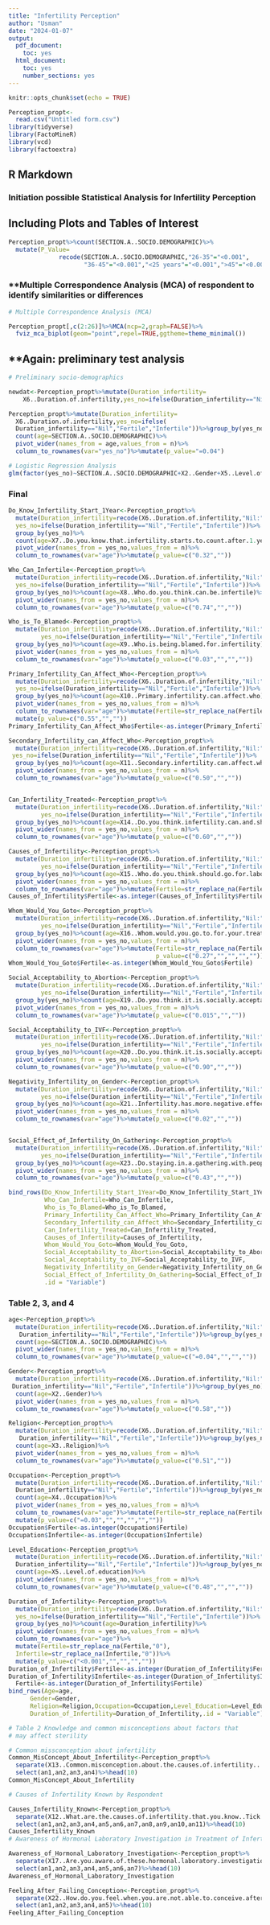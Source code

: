 ```yaml
---
title: "Infertility Perception"
author: "Usman"
date: "2024-01-07"
output:
  pdf_document:
    toc: yes
  html_document:
    toc: yes
    number_sections: yes
---
```


```r
knitr::opts_chunk$set(echo = TRUE)

Perception_propt<-
  read.csv("Untitled form.csv")
library(tidyverse)
library(FactoMineR)
library(vcd)
library(factoextra)

```

## R Markdown

### **Initiation possible Statistical Analysis for Infertility Perception**


## **Including Plots and Tables of Interest**


```r
Perception_propt%>%count(SECTION.A..SOCIO.DEMOGRAPHIC)%>%
  mutate(P_Value=
              recode(SECTION.A..SOCIO.DEMOGRAPHIC,"26-35"="<0.001",
                     "36-45"="<0.001","<25 years"="<0.001",">45"="<0.001"))
```

### **Multiple Correspondence Analysis (MCA) of respondent to identify similarities or differences

```r
# Multiple Correspondence Analysis (MCA)

Perception_propt[,c(2:26)]%>%MCA(ncp=2,graph=FALSE)%>%
  fviz_mca_biplot(geom="point",repel=TRUE,ggtheme=theme_minimal())
```

## **Again: preliminary test analysis

```r
# Preliminary socio-demographics 

newdat<-Perception_propt%>%mutate(Duration_infertility=
    X6..Duration.of.infertility,yes_no=ifelse(Duration_infertility=="Nil","Fertile","Infertile"))

Perception_propt%>%mutate(Duration_infertility=
  X6..Duration.of.infertility,yes_no=ifelse(
  Duration_infertility=="Nil","Fertile","Infertile"))%>%group_by(yes_no)%>%
  count(age=SECTION.A..SOCIO.DEMOGRAPHIC)%>%
  pivot_wider(names_from = age,values_from = n)%>%
  column_to_rownames(var="yes_no")%>%mutate(p_value="=0.04")

# Logistic Regression Analysis
glm(factor(yes_no)~SECTION.A..SOCIO.DEMOGRAPHIC+X2..Gender+X5..Level.of.education,data = newdat,family = "binomial")%>%summary()
```

### Final

```r
Do_Know_Infertility_Start_1Year<-Perception_propt%>%
  mutate(Duration_infertility=recode(X6..Duration.of.infertility,"Nil:"="Nil"),
  yes_no=ifelse(Duration_infertility=="Nil","Fertile","Infertile"))%>%
  group_by(yes_no)%>%
  count(age=X7..Do.you.know.that.infertility.starts.to.count.after.1.year.of.unprotected.sexual.intercourse.with.an.opposite.sex.partner.)%>%
  pivot_wider(names_from = yes_no,values_from = n)%>%
  column_to_rownames(var="age")%>%mutate(p_value=c("0.32",""))

Who_Can_Infertile<-Perception_propt%>%
  mutate(Duration_infertility=recode(X6..Duration.of.infertility,"Nil:"="Nil"),
  yes_no=ifelse(Duration_infertility=="Nil","Fertile","Infertile"))%>%
  group_by(yes_no)%>%count(age=X8..Who.do.you.think.can.be.infertile)%>%
  pivot_wider(names_from = yes_no,values_from = n)%>%
  column_to_rownames(var="age")%>%mutate(p_value=c("0.74","",""))

Who_is_To_Blamed<-Perception_propt%>%
  mutate(Duration_infertility=recode(X6..Duration.of.infertility,"Nil:"="Nil"),
         yes_no=ifelse(Duration_infertility=="Nil","Fertile","Infertile"))%>%
  group_by(yes_no)%>%count(age=X9..Who.is.being.blamed.for.infertility)%>%
  pivot_wider(names_from = yes_no,values_from = n)%>%
  column_to_rownames(var="age")%>%mutate(p_value=c("0.03","","",""))

Primary_Infertility_Can_Affect_Who<-Perception_propt%>%
  mutate(Duration_infertility=recode(X6..Duration.of.infertility,"Nil:"="Nil"),
  yes_no=ifelse(Duration_infertility=="Nil","Fertile","Infertile"))%>%
  group_by(yes_no)%>%count(age=X10..Primary.infertility.can.affect.who)%>%
  pivot_wider(names_from = yes_no,values_from = n)%>%
  column_to_rownames(var="age")%>%mutate(Fertile=str_replace_na(Fertile,"0"))%>%
  mutate(p_value=c("0.55","",""))
Primary_Infertility_Can_Affect_Who$Fertile<-as.integer(Primary_Infertility_Can_Affect_Who$Fertile)

Secondary_Infertility_can_Affect_Who<-Perception_propt%>%
  mutate(Duration_infertility=recode(X6..Duration.of.infertility,"Nil:"="Nil"),
 yes_no=ifelse(Duration_infertility=="Nil","Fertile","Infertile"))%>%
  group_by(yes_no)%>%count(age=X11..Secondary.infertility.can.affect.who)%>%
  pivot_wider(names_from = yes_no,values_from = n)%>%
  column_to_rownames(var="age")%>%mutate(p_value=c("0.50","",""))


Can_Infertility_Treated<-Perception_propt%>%
  mutate(Duration_infertility=recode(X6..Duration.of.infertility,"Nil:"="Nil"),
         yes_no=ifelse(Duration_infertility=="Nil","Fertile","Infertile"))%>%
  group_by(yes_no)%>%count(age=X14..Do.you.think.infertility.can.and.should.be.treated.medically.)%>%
  pivot_wider(names_from = yes_no,values_from = n)%>%
  column_to_rownames(var="age")%>%mutate(p_value=c("0.60","",""))

Causes_of_Infertility<-Perception_propt%>%
  mutate(Duration_infertility=recode(X6..Duration.of.infertility,"Nil:"="Nil"),
         yes_no=ifelse(Duration_infertility=="Nil","Fertile","Infertile"))%>%
  group_by(yes_no)%>%count(age=X15..Who.do.you.think.should.go.for.laboratory.investigation.before.treatment.can.start.)%>%
  pivot_wider(names_from = yes_no,values_from = n)%>%
  column_to_rownames(var="age")%>%mutate(Fertile=str_replace_na(Fertile,"0"),p_value=c("0.48","",""))
Causes_of_Infertility$Fertile<-as.integer(Causes_of_Infertility$Fertile)

Whom_Would_You_Goto<-Perception_propt%>%
  mutate(Duration_infertility=recode(X6..Duration.of.infertility,"Nil:"="Nil"),
         yes_no=ifelse(Duration_infertility=="Nil","Fertile","Infertile"))%>%
  group_by(yes_no)%>%count(age=X16..Whom.would.you.go.to.for.your.treatment.)%>%
  pivot_wider(names_from = yes_no,values_from = n)%>%
  column_to_rownames(var="age")%>%mutate(Fertile=str_replace_na(Fertile,"0"),
                                         p_value=c("0.27","","","",""))
Whom_Would_You_Goto$Fertile<-as.integer(Whom_Would_You_Goto$Fertile)

Social_Acceptability_to_Abortion<-Perception_propt%>%
  mutate(Duration_infertility=recode(X6..Duration.of.infertility,"Nil:"="Nil"),
         yes_no=ifelse(Duration_infertility=="Nil","Fertile","Infertile"))%>%
  group_by(yes_no)%>%count(age=X19..Do.you.think.it.is.socially.acceptable.to.have.a.baby.through.surrogacy.in.Nigeria.)%>%
  pivot_wider(names_from = yes_no,values_from = n)%>%
  column_to_rownames(var="age")%>%mutate(p_value=c("0.015","",""))

Social_Acceptability_to_IVF<-Perception_propt%>%
  mutate(Duration_infertility=recode(X6..Duration.of.infertility,"Nil:"="Nil"),
         yes_no=ifelse(Duration_infertility=="Nil","Fertile","Infertile"))%>%
  group_by(yes_no)%>%count(age=X20..Do.you.think.it.is.socially.acceptable.to.have.a.baby.through.In.vitro.fertilization.in.Nigeria.)%>%
  pivot_wider(names_from = yes_no,values_from = n)%>%
  column_to_rownames(var="age")%>%mutate(p_value=c("0.90","",""))

Negativity_Infertility_on_Gender<-Perception_propt%>%
  mutate(Duration_infertility=recode(X6..Duration.of.infertility,"Nil:"="Nil"),
         yes_no=ifelse(Duration_infertility=="Nil","Fertile","Infertile"))%>%
  group_by(yes_no)%>%count(age=X21..Infertility.has.more.negative.effect.on.who.more.)%>%
  pivot_wider(names_from = yes_no,values_from = n)%>%
  column_to_rownames(var="age")%>%mutate(p_value=c("0.02","",""))


Social_Effect_of_Infertility_On_Gathering<-Perception_propt%>%
  mutate(Duration_infertility=recode(X6..Duration.of.infertility,"Nil:"="Nil"),
         yes_no=ifelse(Duration_infertility=="Nil","Fertile","Infertile"))%>%
  group_by(yes_no)%>%count(age=X23..Do.staying.in.a.gathering.with.people.who.have.a.child.or.children.affect.one.s.social.health.)%>%
  pivot_wider(names_from = yes_no,values_from = n)%>%
  column_to_rownames(var="age")%>%mutate(p_value=c("0.43","",""))

bind_rows(Do_Know_Infertility_Start_1Year=Do_Know_Infertility_Start_1Year,
          Who_Can_Infertile=Who_Can_Infertile,
          Who_is_To_Blamed=Who_is_To_Blamed,
          Primary_Infertility_Can_Affect_Who=Primary_Infertility_Can_Affect_Who,
          Secondary_Infertility_can_Affect_Who=Secondary_Infertility_can_Affect_Who,
          Can_Infertility_Treated=Can_Infertility_Treated,
          Causes_of_Infertility=Causes_of_Infertility,
          Whom_Would_You_Goto=Whom_Would_You_Goto,
          Social_Acceptability_to_Abortion=Social_Acceptability_to_Abortion,
          Social_Acceptability_to_IVF=Social_Acceptability_to_IVF,
          Negativity_Infertility_on_Gender=Negativity_Infertility_on_Gender,
          Social_Effect_of_Infertility_On_Gathering=Social_Effect_of_Infertility_On_Gathering,
          .id = "Variable")

```

### **Table 2, 3, and 4**

```r
age<-Perception_propt%>%
  mutate(Duration_infertility=recode(X6..Duration.of.infertility,"Nil:"="Nil"),yes_no=ifelse(
   Duration_infertility=="Nil","Fertile","Infertile"))%>%group_by(yes_no)%>%
  count(age=SECTION.A..SOCIO.DEMOGRAPHIC)%>%
  pivot_wider(names_from = yes_no,values_from = n)%>%
  column_to_rownames(var="age")%>%mutate(p_value=c("=0.04","","",""))

Gender<-Perception_propt%>%
  mutate(Duration_infertility=recode(X6..Duration.of.infertility,"Nil:"="Nil"),yes_no=ifelse(
 Duration_infertility=="Nil","Fertile","Infertile"))%>%group_by(yes_no)%>%
  count(age=X2..Gender)%>%
  pivot_wider(names_from = yes_no,values_from = n)%>%
  column_to_rownames(var="age")%>%mutate(p_value=c("0.58",""))

Religion<-Perception_propt%>%
  mutate(Duration_infertility=recode(X6..Duration.of.infertility,"Nil:"="Nil"),yes_no=ifelse(
   Duration_infertility=="Nil","Fertile","Infertile"))%>%group_by(yes_no)%>%
  count(age=X3..Religion)%>%
  pivot_wider(names_from = yes_no,values_from = n)%>%
  column_to_rownames(var="age")%>%mutate(p_value=c("0.51",""))

Occupation<-Perception_propt%>%
  mutate(Duration_infertility=recode(X6..Duration.of.infertility,"Nil:"="Nil"),yes_no=ifelse(
  Duration_infertility=="Nil","Fertile","Infertile"))%>%group_by(yes_no)%>%
  count(age=X4..Occupation)%>%
  pivot_wider(names_from = yes_no,values_from = n)%>%
  column_to_rownames(var="age")%>%mutate(Fertile=str_replace_na(Fertile,"0"))%>%
  mutate(p_value=c("=0.03","","","","",""))
Occupation$Fertile<-as.integer(Occupation$Fertile)
Occupation$Infertile<-as.integer(Occupation$Infertile)

Level_Education<-Perception_propt%>%
  mutate(Duration_infertility=recode(X6..Duration.of.infertility,"Nil:"="Nil"),yes_no=ifelse(
  Duration_infertility=="Nil","Fertile","Infertile"))%>%group_by(yes_no)%>%
  count(age=X5..Level.of.education)%>%
  pivot_wider(names_from = yes_no,values_from = n)%>%
  column_to_rownames(var="age")%>%mutate(p_value=c("0.48","","",""))

Duration_of_Infertility<-Perception_propt%>%
  mutate(Duration_infertility=recode(X6..Duration.of.infertility,"Nil:"="Nil"),
  yes_no=ifelse(Duration_infertility=="Nil","Fertile","Infertile"))%>%
  group_by(yes_no)%>%count(age=Duration_infertility)%>%
  pivot_wider(names_from = yes_no,values_from = n)%>%
  column_to_rownames(var="age")%>%
  mutate(Fertile=str_replace_na(Fertile,"0"),
  Infertile=str_replace_na(Infertile,"0"))%>%
  mutate(p_value=c("<0.001","","","",""))
Duration_of_Infertility$Fertile<-as.integer(Duration_of_Infertility$Fertile)
Duration_of_Infertility$Infertile<-as.integer(Duration_of_Infertility$Infertile)
  Fertile<-as.integer(Duration_of_Infertility$Fertile)
bind_rows(Age=age,
      Gender=Gender,
      Religion=Religion,Occupation=Occupation,Level_Education=Level_Education,
      Duration_of_Infertility=Duration_of_Infertility,.id = "Variable")

# Table 2 Knowledge and common misconceptions about factors that 
# may affect sterility

# Common missconception about infertility
Common_MisConcept_About_Infertility<-Perception_propt%>%
  separate(X13..Common.misconception.about.the.causes.of.infertility...Tick.as.many.as.apply.,c("an1","an2","an3","an4"),sep = ";")%>%
  select(an1,an2,an3,an4)%>%head(10)
Common_MisConcept_About_Infertility

# Causes of Infertility Known by Respondent

Causes_Infertility_Known<-Perception_propt%>%
  separate(X12..What.are.the.causes.of.infertility.that.you.know..Tick.as.many.as.apply.,c("an1","an2","an3","an4","an5","an6","an7","an8","an9","an10","an11"),sep = ";")%>%
  select(an1,an2,an3,an4,an5,an6,an7,an8,an9,an10,an11)%>%head(10)
Causes_Infertility_Known
# Awareness of Hormonal Laboratory Investigation in Treatment of Infertility

Awareness_of_Hormonal_Laboratory_Investigation<-Perception_propt%>%
  separate(X17..Are.you.aware.of.these.hormonal.laboratory.investigations.that.can.be.conducted.for.infertility.which.aids.in.the.treatment.in.both.men.and.women...Tick.as.many.as.apply.,c("an1","an2","an3","an4","an5","an6","an7"),sep = ";")%>%
  select(an1,an2,an3,an4,an5,an6,an7)%>%head(10)
Awareness_of_Hormonal_Laboratory_Investigation

Feeling_After_Failing_Conception<-Perception_propt%>%
  separate(X22..How.do.you.feel.when.you.are.not.able.to.conceive.after.1.year.of.unprotected.sexual.intercourse.with.your.partner..Tick.as.many.as.apply.,c("an1","an2","an3","an4","an5"),sep = ";")%>%
  select(an1,an2,an3,an4,an5)%>%head(10)
Feeling_After_Failing_Conception

```

